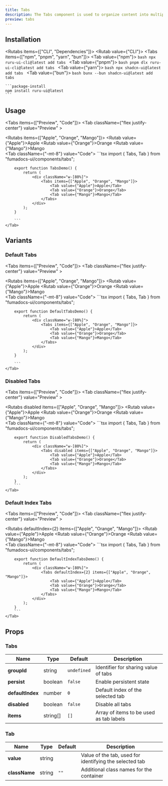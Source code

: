 ```yaml
---
title: Tabs
description: The Tabs component is used to organize content into multiple sections with navigation.
preview: tabs
---
```



## Installation

<Rutabs items={["CLI", "Dependencies"]}>
  <Rutab value={"CLI"}>
    <Tabs items={["npm", "pnpm", "yarn", "bun"]}>
      <Tab value={"npm"}>
      ```bash
      npx ruru-ui-cli@latest add tabs
      ```
      </Tab>
      <Tab value={"pnpm"}>
      ```bash
      pnpm dlx ruru-ui-cli@latest add tabs
      ```
      </Tab>
      <Tab value={"yarn"}>
      ```bash
      npx shadcn-ui@latest add tabs
      ```
      </Tab>
      <Tab value={"bun"}>
      ```bash
      bunx --bun shadcn-ui@latest add tabs
      ```
    </Tab>
    </Tabs>

  </Rutab>
  <Rutab value={"Dependencies"}>

    ```package-install
    npm install ruru-ui@latest
    ```

  </Rutab>
</Rutabs>

## Usage

<Tabs items={["Preview", "Code"]}>
    <Tab className={"flex justify-center"} value="Preview" >
        <div className="w-[80%]">
            <Rutabs items={["Apple", "Orange", "Mango"]}>
                <Rutab value={"Apple"}>Apple</Rutab>
                <Rutab value={"Orange"}>Orange</Rutab>
                <Rutab value={"Mango"}>Mango</Rutab>
            </Rutabs>
        </div>
    </Tab>
    <Tab className={"-mt-8"} value="Code">
        ```tsx
        import { Tabs, Tab } from "fumadocs-ui/components/tabs";

        export function TabsDemo() {
            return (
                <div className="w-[80%]">
                    <Tabs items={["Apple", "Orange", "Mango"]}>
                        <Tab value={"Apple"}>Apple</Tab>
                        <Tab value={"Orange"}>Orange</Tab>
                        <Tab value={"Mango"}>Mango</Tab>
                    </Tabs>
                </div>
            );
        }

        ```
    </Tab>

</Tabs>

## Variants

### Default Tabs

<Tabs items={["Preview", "Code"]}>
    <Tab className={"flex justify-center"} value="Preview" >
        <div className="w-[80%]">
            <Rutabs items={["Apple", "Orange", "Mango"]}>
                <Rutab value={"Apple"}>Apple</Rutab>
                <Rutab value={"Orange"}>Orange</Rutab>
                <Rutab value={"Mango"}>Mango</Rutab>
            </Rutabs>
        </div>
    </Tab>
    <Tab className={"-mt-8"} value="Code">
        ```tsx
        import { Tabs, Tab } from "fumadocs-ui/components/tabs";

        export function DefaultTabsDemo() {
            return (
                <div className="w-[80%]">
                    <Tabs items={["Apple", "Orange", "Mango"]}>
                        <Tab value={"Apple"}>Apple</Tab>
                        <Tab value={"Orange"}>Orange</Tab>
                        <Tab value={"Mango"}>Mango</Tab>
                    </Tabs>
                </div>
            );
        }

        ```
    </Tab>

</Tabs>

### Disabled Tabs

<Tabs items={["Preview", "Code"]}>
    <Tab className={"flex justify-center"} value="Preview" >
        <div className="w-[80%]">
            <Rutabs disabled items={["Apple", "Orange", "Mango"]}>
                <Rutab value={"Apple"}>Apple</Rutab>
                <Rutab value={"Orange"}>Orange</Rutab>
                <Rutab value={"Mango"}>Mango</Rutab>
            </Rutabs>
        </div>
    </Tab>
    <Tab className={"-mt-8"} value="Code">
        ```tsx
        import { Tabs, Tab } from "fumadocs-ui/components/tabs";

        export function DisabledTabsDemo() {
            return (
                <div className="w-[80%]">
                    <Tabs disabled items={["Apple", "Orange", "Mango"]}>
                        <Tab value={"Apple"}>Apple</Tab>
                        <Tab value={"Orange"}>Orange</Tab>
                        <Tab value={"Mango"}>Mango</Tab>
                    </Tabs>
                </div>
            );
        }
        ```
    </Tab>

</Tabs>

### Default Index Tabs

<Tabs items={["Preview", "Code"]}>
    <Tab className={"flex justify-center"} value="Preview" >
        <div className="w-[80%]">
            <Rutabs defaultIndex={2} items={["Apple", "Orange", "Mango"]}>
                <Rutab value={"Apple"}>Apple</Rutab>
                <Rutab value={"Orange"}>Orange</Rutab>
                <Rutab value={"Mango"}>Mango</Rutab>
            </Rutabs>
        </div>
    </Tab>
    <Tab className={"-mt-8"} value="Code">
        ```tsx
        import { Tabs, Tab } from "fumadocs-ui/components/tabs";

        export function DefaultIndexTabsDemo() {
            return (
                <div className="w-[80%]">
                    <Tabs defaultIndex={2} items={["Apple", "Orange", "Mango"]}>
                        <Tab value={"Apple"}>Apple</Tab>
                        <Tab value={"Orange"}>Orange</Tab>
                        <Tab value={"Mango"}>Mango</Tab>
                    </Tabs>
                </div>
            );
        }
        ```
    </Tab>

</Tabs>

## Props

### Tabs

| Name             | Type     | Default     | Description                             |
| ---------------- | -------- | ----------- | --------------------------------------- |
| **groupId**      | string   | `undefined` | Identifier for sharing value of tabs    |
| **persist**      | boolean  | `false`     | Enable persistent state                 |
| **defaultIndex** | number   | `0`         | Default index of the selected tab       |
| **disabled**     | boolean  | `false`     | Disable all tabs                        |
| **items**        | string[] | `[]`        | Array of items to be used as tab labels |

### Tab

| Name          | Type   | Default | Description                                             |
| ------------- | ------ | ------- | ------------------------------------------------------- |
| **value**     | string |         | Value of the tab, used for identifying the selected tab |
| **className** | string | `""`    | Additional class names for the container                |
